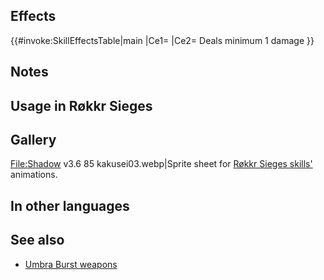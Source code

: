 {{Weapon Infobox
|tagid=SID_影没の波動・槍
|wikiName=Umbra Burst (lance)
|weaponName=Umbra Burst
|weaponType=Lance
|might=16
|range=1
|effect=Unit can counterattack regardless of foe's range. Deals a minimum of 1 damage.
|cost=0
|exclusive=0
|statModifiers=0,16,0,0,0
|required=-
|properties=enemy_only
}}
==Effects==
{{#invoke:SkillEffectsTable|main
|Ce1={{Eft|Distant Counter}}
|Ce2={{Efi|Damage Boost}} Deals minimum 1 damage
}}
==Notes==
{{Umbra Burst notes}}
==Usage in Røkkr Sieges==
{{Umbra Burst Hero List}}
==Gallery==
<gallery>
File:Shadow v3.6 85 kakusei03.webp|Sprite sheet for [[:Category:Røkkr Sieges skills|Røkkr Sieges skills']] animations.
</gallery>
==In other languages==
{{OtherLanguages
|english=Umbra Burst
|japanese=影没の波動
|german=Umbra-Stoß
|spanishEU=Colisión sombría
|spanishLA=Colisión sombría
|french=Rafale sombre
|italian=Boato notte
|chineseTW=影沒之波動
|portuguese=Maré umbra
}}
==See also==
* [[Umbra Burst|Umbra Burst weapons]]
{{Weapons Navbox}}
